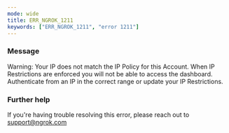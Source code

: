 ```yaml
---
mode: wide
title: ERR_NGROK_1211
keywords: ["ERR_NGROK_1211", "error 1211"]
---
```


### Message

Warning: Your IP does not match the IP Policy for this Account. When IP Restrictions are enforced you will not be able to access the dashboard. Authenticate from an IP in the correct range or update your IP Restrictions.

### Further help

If you're having trouble resolving this error, please reach out to [support@ngrok.com](mailto:support@ngrok.com?subject=Help%20with%20ERR_NGROK_1211)
